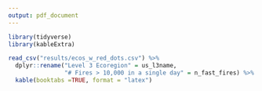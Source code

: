 ```yaml
---
output: pdf_document
---
```


```r
library(tidyverse) 
library(kableExtra)

read_csv("results/ecos_w_red_dots.csv") %>%
  dplyr::rename("Level 3 Ecoregion" = us_l3name,
                "# Fires > 10,000 in a single day" = n_fast_fires) %>%
  kable(booktabs =TRUE, format = "latex")
```
